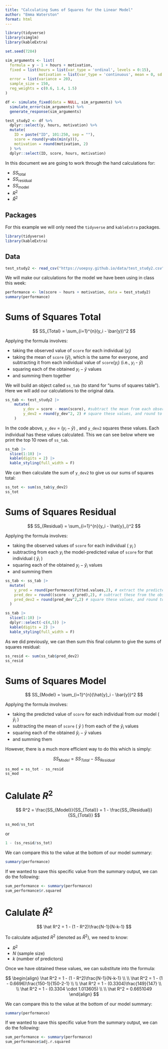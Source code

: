 ```yaml
---
title: "Calculating Sums of Squares for the Linear Model"
author: "Emma Waterston"
format: html
---
```



```r
library(tidyverse)
library(simglm)
library(kableExtra)

set.seed(7284) 

sim_arguments <- list(
  formula = y ~ 1 + hours + motivation,
  fixed = list(hours = list(var_type = 'ordinal', levels = 0:15),
               motivation = list(var_type = 'continuous', mean = 0, sd = 1)),
  error = list(variance = 20),
  sample_size = 150,
  reg_weights = c(0.6, 1.4, 1.5)
)

df <- simulate_fixed(data = NULL, sim_arguments) %>%
  simulate_error(sim_arguments) %>%
  generate_response(sim_arguments)

test_study2 <- df %>%
  dplyr::select(y, hours, motivation) %>%
  mutate(
    ID = paste("ID", 101:250, sep = ""),
    score = round(y+abs(min(y))),
    motivation = round(motivation, 2)
  ) %>%
  dplyr::select(ID, score, hours, motivation)

```

In this document we are going to work through the hand calculations for:
  
- $SS_\text{total}$  
- $SS_\text{residual}$  
- $SS_\text{model}$  
- $R^2$  
- $\hat R^2$  

## Packages

For this example we will only need the `tidyverse` and `kableExtra` packages.

```r
library(tidyverse)
library(kableExtra)
```

## Data

```r
test_study2 <- read_csv("https://uoepsy.github.io/data/test_study2.csv")
```


We will make our calculations for the model we have been using in class this week:

```r
performance <- lm(score ~ hours + motivation, data = test_study2)
summary(performance)
```
 
# Sums of Squares Total

$$
SS_{Total} = \sum_{i=1}^{n}(y_i - \bar{y})^2
$$

Applying the formula involves:

- taking the observed value of `score` for each individual ($y_i$)
- taking the mean of `score` ($\bar{y}$), which is the same for everyone, and subtracting it from each individual value of `score`($y_i$) (i.e., $y_i$ - $\bar{y}$)
- squaring each of the obtained $y_i - \bar{y}$ values
- and summing them together

We will build an object called `ss_tab` (to stand for "sums of squares table"). Here we will add our calculations to the original data.

```r
ss_tab <- test_study2 |>
    mutate(
        y_dev = score - mean(score), #subtract the mean from each observed value of score
        y_dev2 = round(y_dev^2, 2) # square these values, and round to 2dp
    )
```

In the code above, `y_dev` = $(y_i - \bar{y})$ , and `y_dev2` squares these values. Each individual has these values calculated. This we can see below where we print the top 10 rows of `ss_tab`.

```r
ss_tab |>
  slice(1:10) |>
  kable(digits = 2) |>
  kable_styling(full_width = F)
```


We can then calculate the sum of `y_dev2` to give us our sums of squares total: 

```r
ss_tot <- sum(ss_tab$y_dev2)
ss_tot
```


# Sums of Squares Residual

$$
SS_{Residual} = \sum_{i=1}^{n}(y_i - \hat{y}_i)^2
$$

Applying the formula involves:

- taking the observed values of `score` for each individual ( $y_i$ )
- subtracting from each $y_i$ the model-predicted value of `score` for that individual ( $\hat{y}_i$ )
- squaring each of the obtained $y_i - \hat{y}_i$ values
- and summing them

```r
ss_tab <- ss_tab |>
  mutate(
    y_pred = round(performance$fitted.values,2), # extract the predicted values from the model
    pred_dev = round((score - y_pred),2), # subtract these from the observed values of score
    pred_dev2 = round(pred_dev^2,2) # square these values, and round to 2dp
  )
```

```r
ss_tab |>
  slice(1:10) |>
  dplyr::select(-c(4,5)) |>
  kable(digits = 2) |>
  kable_styling(full_width = F)
```

As we did previously, we can then sum this final column to give the sums of squares residual:

```r
ss_resid <- sum(ss_tab$pred_dev2)
ss_resid
```

# Sums of Squares Model

$$
SS_{Model} = \sum_{i=1}^{n}(\hat{y}_i - \bar{y})^2
$$

Applying the formula involves:

- taking the predicted value of `score` for each individual from our model ( $\hat{y}_i$ )
- subtracting the mean of `score` ( $\bar{y}$ ) from each of the $\hat{y}_i$ values 
- squaring each of the obtained $\hat{y}_i - \bar{y}$ values
- and summing them

However, there is a much more efficient way to do this which is simply:

$$
SS_{Model} = SS_{Total} - SS_{Residual}
$$



```r
ss_mod = ss_tot - ss_resid
ss_mod
```

# Calulate $R^2$

$$
R^2 = \frac{SS_{Model}}{SS_{Total}} = 1 - \frac{SS_{Residual}}{SS_{Total}}
$$


```r
ss_mod/ss_tot
```

or

```r
1 - (ss_resid/ss_tot)
```

We can compare this to the value at the bottom of our model summary:

```r
summary(performance)
```

If we wanted to save this specific value from the summary output, we can do the following:

```r
sum_performance <- summary(performance)
sum_performance$r.squared
```


# Calulate $\hat R^2$

$$
\hat R^2 = 1 - (1 - R^2)\frac{N-1}{N-k-1}
$$

To calculate adjusted $R^2$ (denoted as $\hat R^2$), we need to know:

+ $R^2$
+ $N$ (sample size)
+ $k$ (number of predictors)

Once we have obtained these values, we can substitute into the formula:

$$
\begin{align}
\hat R^2 = 1 - (1 - R^2)\frac{N-1}{N-k-1} \\
\\
\hat R^2 = 1 - (1 - 0.6696)\frac{150-1}{150-2-1} \\
\\
\hat R^2 = 1 - (0.3304)\frac{149}{147} \\
\\
\hat R^2 = 1 - (0.3304 \cdot 1.013605) \\
\\ 
\hat R^2 = 0.6651049
\end{align}
$$

We can compare this to the value at the bottom of our model summary:

```r
summary(performance)
```

If we wanted to save this specific value from the summary output, we can do the following:

```r
sum_performance <- summary(performance)
sum_performance$adj.r.squared
```


